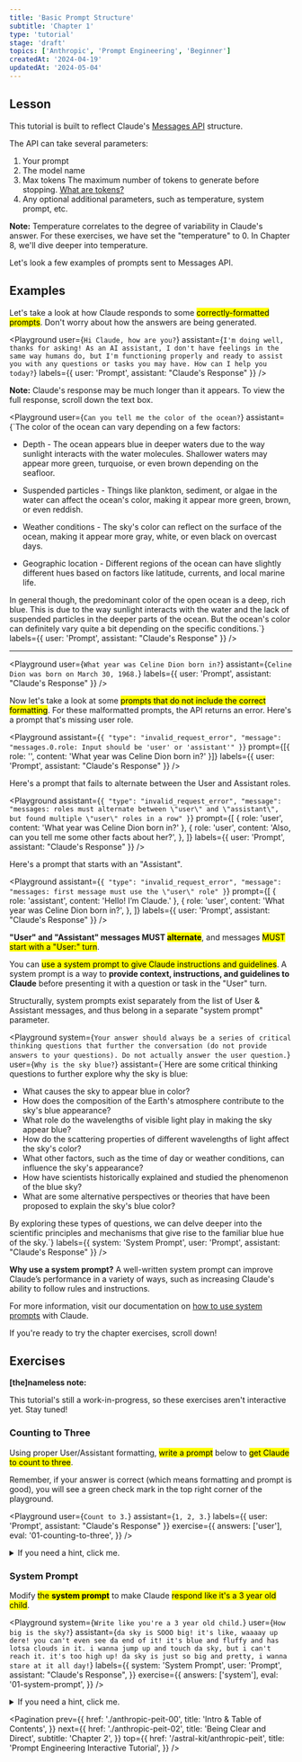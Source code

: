 ```yaml
---
title: 'Basic Prompt Structure'
subtitle: 'Chapter 1'
type: 'tutorial'
stage: 'draft'
topics: ['Anthropic', 'Prompt Engineering', 'Beginner']
createdAt: '2024-04-19'
updatedAt: '2024-05-04'
---
```


## Lesson

This tutorial is built to reflect Claude's [Messages API](https://docs.anthropic.com/claude/reference/messages_post) structure.

The API can take several parameters:

1. Your prompt
2. The model name
3. Max tokens <Info>The maximum number of tokens to generate before stopping. [What are tokens?](https://help.openai.com/en/articles/4936856-what-are-tokens-and-how-to-count-them)</Info>
4. Any optional additional parameters, such as temperature, system prompt, etc.

**Note:** Temperature correlates to the degree of variability in Claude's answer. For these exercises, we have set the "temperature" to 0. In Chapter 8, we'll dive deeper into temperature.

Let's look a few examples of prompts sent to Messages API.

## Examples

Let's take a look at how Claude responds to some <Mark>correctly-formatted prompts</Mark>. Don't worry about how the answers are being generated.

<Playground
  user={`Hi Claude, how are you?`}
  assistant={`I'm doing well, thanks for asking! As an AI assistant, I don't have feelings in the same way humans do, but I'm functioning properly and ready to assist you with any questions or tasks you may have. How can I help you today?`}
  labels={{ user: 'Prompt', assistant: "Claude's Response" }}
/>

**Note:** Claude's response may be much longer than it appears. To view the full response, scroll down the text box.

<Playground
  user={`Can you tell me the color of the ocean?`}
  assistant={`The color of the ocean can vary depending on a few factors:

- Depth - The ocean appears blue in deeper waters due to the way sunlight interacts with the water molecules. Shallower waters may appear more green, turquoise, or even brown depending on the seafloor.

- Suspended particles - Things like plankton, sediment, or algae in the water can affect the ocean's color, making it appear more green, brown, or even reddish.

- Weather conditions - The sky's color can reflect on the surface of the ocean, making it appear more gray, white, or even black on overcast days.

- Geographic location - Different regions of the ocean can have slightly different hues based on factors like latitude, currents, and local marine life.

In general though, the predominant color of the open ocean is a deep, rich blue. This is due to the way sunlight interacts with the water and the lack of suspended particles in the deeper parts of the ocean. But the ocean's color can definitely vary quite a bit depending on the specific conditions.`}
labels={{ user: 'Prompt', assistant: "Claude's Response" }}
/>

---

<Playground
  user={`What year was Celine Dion born in?`}
  assistant={`Celine Dion was born on March 30, 1968.`}
  labels={{ user: 'Prompt', assistant: "Claude's Response" }}
/>

Now let's take a look at some <Mark>prompts that do not include the correct formatting</Mark>. For these malformatted prompts, the API returns an error. Here's a prompt that's missing user role.

<Playground
  assistant={`{
  "type": "invalid_request_error",
  "message": "messages.0.role: Input should be 'user' or 'assistant'"
}`}
  prompt={[{ role: '', content: 'What year was Celine Dion born in?' }]}
  labels={{ user: 'Prompt', assistant: "Claude's Response" }}
/>

Here's a prompt that fails to alternate between the User and Assistant roles.

<Playground
  assistant={`{
  "type": "invalid_request_error",
  "message": "messages: roles must alternate between \"user\" and \"assistant\", but found multiple \"user\" roles in a row"
}`}
  prompt={[
    { role: 'user', content: 'What year was Celine Dion born in?' },
    {
      role: 'user',
      content: 'Also, can you tell me some other facts about her?',
    },
  ]}
  labels={{ user: 'Prompt', assistant: "Claude's Response" }}
/>

Here's a prompt that starts with an "Assistant".

<Playground
  assistant={`{
  "type": "invalid_request_error",
  "message": "messages: first message must use the \"user\" role"
}`}
  prompt={[
    { role: 'assistant', content: 'Hello! I’m Claude.' },
    {
      role: 'user',
      content: 'What year was Celine Dion born in?',
    },
  ]}
  labels={{ user: 'Prompt', assistant: "Claude's Response" }}
/>

**"User" and "Assistant" messages MUST <Mark>alternate</Mark>**, and messages <Mark>MUST start with a "User:" turn</Mark>.

You can <Mark>use a system prompt to give Claude instructions and guidelines</Mark>. A system prompt is a way to **provide context, instructions, and guidelines to Claude** before presenting it with a question or task in the "User" turn.

Structurally, system prompts exist separately from the list of User & Assistant messages, and thus belong in a separate "system prompt" parameter.

<Playground
  system={`Your answer should always be a series of critical thinking questions that further the conversation (do not provide answers to your questions). Do not actually answer the user question.`}
  user={`Why is the sky blue?`}
  assistant={`Here are some critical thinking questions to further explore why the sky is blue:

- What causes the sky to appear blue in color?
- How does the composition of the Earth's atmosphere contribute to the sky's blue appearance?
- What role do the wavelengths of visible light play in making the sky appear blue?
- How do the scattering properties of different wavelengths of light affect the sky's color?
- What other factors, such as the time of day or weather conditions, can influence the sky's appearance?
- How have scientists historically explained and studied the phenomenon of the blue sky?
- What are some alternative perspectives or theories that have been proposed to explain the sky's blue color?

By exploring these types of questions, we can delve deeper into the scientific principles and mechanisms that give rise to the familiar blue hue of the sky.`}
labels={{ system: 'System Prompt', user: 'Prompt', assistant: "Claude's Response" }}
/>

**Why use a system prompt?** A well-written system prompt can improve Claude’s performance in a variety of ways, such as increasing Claude's ability to follow rules and instructions.

For more information, visit our documentation on [how to use system prompts](https://docs.anthropic.com/claude/docs/system-prompts) with Claude.

If you're ready to try the chapter exercises, scroll down!

## Exercises

**[the]nameless note:**

This tutorial's still a work-in-progress, so these exercises aren't interactive yet. Stay tuned!

### Counting to Three

Using proper User/Assistant formatting, <Mark>write a prompt</Mark> below to <Mark>get Claude to count to three</Mark>.

Remember, if your answer is correct (which means formatting and prompt is good), you will see a green check mark in the top right corner of the playground.

<Playground
  user={`Count to 3.`}
  assistant={`1, 2, 3.`}
  labels={{ user: 'Prompt', assistant: "Claude's Response" }}
  exercise={{
    answers: ['user'],
    eval: '01-counting-to-three',
  }}
/>

<Details>
  <summary>If you need a hint, click me.</summary>

Provide a short instruction that asks Claude to <Mark>count to three</Mark>.

The solution checker for this exercise will accept an answer containing the numbers "1", "2", and "3" in that exact order, even if they are written in a different language or script, such as "一", "二", and "三" in Chinese.

If you're stuck, you can always switch to **READER MODE** to see the solution.

</Details>

### System Prompt

Modify <Mark>the **system prompt**</Mark> to make Claude <Mark>respond like it's a 3 year old child</Mark>.

<Playground
  system={`Write like you're a 3 year old child.`}
  user={`How big is the sky?`}
  assistant={`da sky is SOOO big! it's like, waaaay up dere! you can't even see da end of it! it's blue and fluffy and has lotsa clouds in it. i wanna jump up and touch da sky, but i can't reach it. it's too high up! da sky is just so big and pretty, i wanna stare at it all day!`}
  labels={{
    system: 'System Prompt',
    user: 'Prompt',
    assistant: "Claude's Response",
  }}
  exercise={{
    answers: ['system'],
    eval: '01-system-prompt',
  }}
/>

<Details>
  <summary>If you need a hint, click me.</summary>

There are many ways to solve this, just by asking! The conditional formatting in this exercise is looking for answers that contain "soo" or "giggles".

</Details>

<Pagination
  prev={{
    href: './anthropic-peit-00',
    title: 'Intro & Table of Contents',
  }}
  next={{
    href: './anthropic-peit-02',
    title: 'Being Clear and Direct',
    subtitle: 'Chapter 2',
  }}
  top={{
    href: '/astral-kit/anthropic-peit',
    title: 'Prompt Engineering Interactive Tutorial',
  }}
/>
